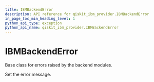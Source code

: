 ```yaml
---
title: IBMBackendError
description: API reference for qiskit_ibm_provider.IBMBackendError
in_page_toc_min_heading_level: 1
python_api_type: exception
python_api_name: qiskit_ibm_provider.IBMBackendError
---
```


# IBMBackendError

<Class id="qiskit_ibm_provider.IBMBackendError" github="https://github.com/Qiskit/qiskit-ibm-provider/tree/stable/0.10/qiskit_ibm_provider/exceptions.py#L72-L75" signature="IBMBackendError(*message)">
  Base class for errors raised by the backend modules.

  Set the error message.
</Class>

